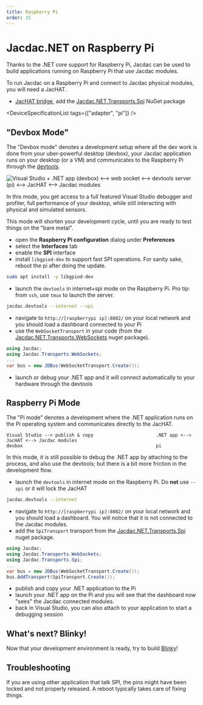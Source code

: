 ```yaml
---
title: Raspberry Pi
order: 15
---
```


# Jacdac.NET on Raspberry Pi

Thanks to the .NET core support for Raspberry Pi, Jacdac can be used to build applications running on Raspberry Pi
that use Jacdac modules.

To run Jacdac on a Raspberry Pi and connect to Jacdac physical modules, you will need a JacHAT.

-   [JacHAT bridge](/services/bridge), add the [Jacdac.NET.Transports.Spi](https://www.nuget.org/packages/Jacdac.NET.Transports.Spi/) NuGet package

<DeviceSpecificationList tags={["adapter", "pi"]} />

## "Devbox Mode"

The "Devbox mode" denotes a development setup where all the dev work is done from your uber-powerful desktop (devbox), your Jacdac application runs on your desktop (or a VM)
and communicates to the Raspberry Pi through the [devtools](/clients/dotnet/devtools).

![Visual Studio + .NET app (devbox)   <-->    web socket   <-->   devtools server (pi) <--> JacHAT <--> Jacdac modules
](./raspberry-pi/devboxmode.drawio.svg)

In this mode, you get access to a full featured Visual Studio debugger and profiler, full performance of your desktop,
while still interacting with physical and simulated sensors.

This mode will shorten your development cycle, until you are ready to test things on the "bare metal".

-   open the **Raspberry Pi configuration** dialog under **Preferences**
-   select the **Interfaces** tab
-   enable the **SPI** interface
-   install `libgpiod-dev` to support fast SPI operations. For sanity sake, reboot the pi after doing the update.

```bash copy
sudo apt install -y libgpiod-dev
```

-   launch the `devtools` in internet+spi mode on the Raspberry Pi. Pro tip: from `ssh`, use `tmux` to launch the server.

```bash copy
jacdac.devtools --internet --spi
```

-   navigate to `http://[raspberrypi ip]:8082/` on your local network and you should load a dashboard connected to your Pi
-   use the `WebSocketTransport` in your code (from the [Jacdac.NET.Transports.WebSockets](https://www.nuget.org/packages/Jacdac.NET.Transports.WebSockets/) nuget package).

```cs
using Jacdac;
using Jacdac.Transports.WebSockets;
...
var bus = new JDBus(WebSocketTransport.Create());
```

-   launch or debug your .NET app and it will connect automatically to your hardware through the devtools

## Raspberry Pi Mode

The "Pi mode" denotes a development where the .NET application runs on the Pi operating system and communicates directly to the JacHAT.

```
Visual Studio --> publish & copy                       .NET app <--> JacHAT <--> Jacdac modules
devbox                                                 pi
```

In this mode, it is still possible to debug the .NET app by attaching to the process, and also use the devtools; but there is a bit
more friction in the development flow.

-   launch the `devtools` in internet mode on the Raspberry Pi. Do **not** use `--spi` or it will lock the JacHAT

```bash copy
jacdac.devtools --internet
```

-   navigate to `http://[raspberrypi ip]:8082/` on your local network and you should load a dashboard. You will notice that it is not connected to the Jacdac modules.
-   add the `SpiTransport` transport from the [Jacdac.NET.Transports.Spi](https://www.nuget.org/packages/Jacdac.NET.Transports.Spi/) nuget package.

```cs
using Jacdac;
using Jacdac.Transports.WebSockets;
using Jacdac.Transports.Spi;
...
var bus = new JDBus(WebSocketTransport.Create());
bus.AddTransport(SpiTransport.Create());
```

-   publish and copy your .NET application to the Pi
-   launch your .NET app on the Pi and you will see that the dashboard now "sees" the Jacdac connected modules.
-   back in Visual Studio, you can also attach to your application to start a debugging session

## What's next? Blinky!

Now that your development environment is ready, try to build [Blinky](/clients/dotnet/projects/blinky)!

## Troubleshooting

If you are using other application that talk SPI, the pins might have been locked and not properly released. A reboot typically takes care of fixing things.

